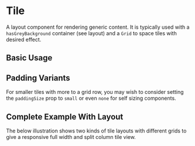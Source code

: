 
<Meta of={TileStories} />

# Tile

A layout component for rendering generic content. It is typically used with a `hasGreyBackground` container (see layout) and a `Grid` to space tiles with desired effect.

<ArgsTable for={Tile} />

## Basic Usage

<Canvas of={TileStories.BasicUsage} />

<RenderHtmlMarkup component="Tile" story="Basic Usage" />

## Padding Variants

For smaller tiles with more to a grid row, you may wish to consider setting the `paddingSize` prop to `small` or even `none` for self sizing components.

<Canvas of={TileStories.PaddingVariants} />

<RenderHtmlMarkup component="Tile" story="Padding Variants" />

## Complete Example With Layout

The below illustration shows two kinds of tile layouts with different grids to give a responsive full width and split column tile view.

<Canvas of={TileStories.TileLayouts} />

<RenderHtmlMarkup component="Tile" story="Tile Layouts" />
